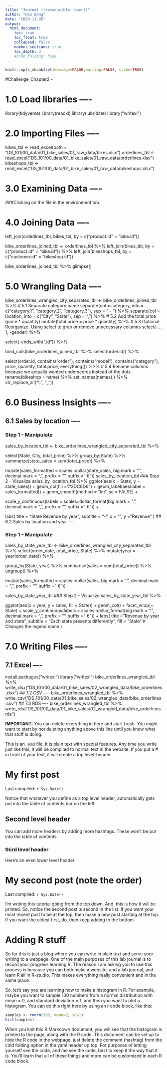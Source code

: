 ```yaml
---
title: "Journal (reproducible report)"
author: "Han Wang"
date: "2020-11-05"
output:
  html_document:
    toc: true
    toc_float: true
    collapsed: false
    number_sections: true
    toc_depth: 3
    #code_folding: hide
---
```


```r
knitr::opts_chunk$set(message=FALSE,warning=FALSE, cache=TRUE)
```
#Challenge_Chapter2 - 

# 1.0 Load libraries ----
library(tidyverse)
library(readxl)
library(lubridate)
library("writexl")

# 2.0 Importing Files ----
bikes_tbl      <- read_excel(path = "DS_101/00_data/01_bike_sales/01_raw_data/bikes.xlsx")
orderlines_tbl <- read_excel("DS_101/00_data/01_bike_sales/01_raw_data/orderlines.xlsx")
bikeshops_tbl  <- read_excel("DS_101/00_data/01_bike_sales/01_raw_data/bikeshops.xlsx")

# 3.0 Examining Data ----
###Clicking on the file in the environment tab.

# 4.0 Joining Data ----
left_join(orderlines_tbl, bikes_tbl, by = c("product.id" = "bike.id"))

bike_orderlines_joined_tbl <- orderlines_tbl %>%
  left_join(bikes_tbl, by = c("product.id" = "bike.id")) %>%
  left_join(bikeshops_tbl, by = c("customer.id" = "bikeshop.id"))

bike_orderlines_joined_tbl %>% glimpse()

# 5.0 Wrangling Data ----
bike_orderlines_wrangled_city_separated_tbl <- bike_orderlines_joined_tbl %>%
  # 5.1 Separate category name
  separate(col    = category,
           into   = c("category.1", "category.2", "category.3"),
           sep    = " - ") %>%
  separate(col    = location,
           into   = c("City", "State"),
           sep    = ", ") %>% 
  # 5.2 Add the total price (price * quantity) 
  mutate(total.price = price * quantity) %>%
  # 5.3 Optional: Reorganize. Using select to grab or remove unnecessary columns
  select(-...1, -gender) %>%
  
  select(-ends_with(".id")) %>%

  bind_cols(bike_orderlines_joined_tbl %>% select(order.id)) %>% 
  
  select(order.id, contains("order"), contains("model"), contains("category"),
         price, quantity, total.price,
         everything()) %>%
  # 5.4 Rename columns because we actually wanted underscores instead of the dots
  rename(bikeshop = name) %>%
  set_names(names(.) %>% str_replace_all("\\.", "_"))

# 6.0 Business Insights ----
## 6.1 Sales by location ----

### Step 1 - Manipulate
sales_by_location_tbl <- bike_orderlines_wrangled_city_separated_tbl %>%
  
  select(State, City, total_price) %>%
  group_by(State) %>% 
  summarize(state_sales = sum(total_price)) %>%
  
  mutate(sales_formatted = scales::dollar(state_sales, big.mark = ".", 
                                     decimal.mark = ",", 
                                     prefix = "", 
                                     suffix = " €"))
sales_by_location_tbl
### Step 2 - Visualize
sales_by_location_tbl %>%
  ggplot(aes(x = State, y = state_sales)) +
  geom_col(fill = "#2DC6D6") + 
  geom_label(aes(label = sales_formatted)) + 
  geom_smooth(method = "lm", se = FALSE) + 
  
  scale_y_continuous(labels = scales::dollar_format(big.mark = ".", 
                                                    decimal.mark = ",", 
                                                    prefix = "", 
                                                    suffix = " €")) +

  labs(
    title    = "State Revenue by year",
    subtitle = "-",
    x = "", 
    y = "Revenue"
  )
## 6.2 Sales by location and year ----

### Step 1 - Manipulate
sales_by_state_year_tbl <- bike_orderlines_wrangled_city_separated_tbl %>%
  select(order_date, total_price, State) %>%
  mutate(year = year(order_date)) %>%

  group_by(State, year) %>%
  summarise(sales = sum(total_price)) %>%
  ungroup() %>%
  
  mutate(sales_formatted = scales::dollar(sales, big.mark = ".", 
                                     decimal.mark = ",", 
                                     prefix = "", 
                                     suffix = " €"))

sales_by_state_year_tbl 
### Step 2 - Visualize
sales_by_state_year_tbl %>%
  
  ggplot(aes(x = year, y = sales, fill = State)) +
  geom_col() + 
  facet_wrap(~ State) +
  scale_y_continuous(labels = scales::dollar_format(big.mark = ".", 
                                                    decimal.mark = ",", 
                                                    prefix = "", 
                                                    suffix = " €")) +
  labs(
    title = "Revenue by year and state",
    subtitle = "Each state presents differently",
    fill = "State" # Changes the legend name
  )


# 7.0 Writing Files ----

## 7.1 Excel ----
install.packages("writexl")
library("writexl")
bike_orderlines_wrangled_tbl %>%
  write_xlsx("DS_101/00_data/01_bike_sales/02_wrangled_data/bike_orderlines.xlsx")
## 7.2 CSV ----
bike_orderlines_wrangled_tbl %>% 
  write_csv("DS_101/00_data/01_bike_sales/02_wrangled_data/bike_orderlines.csv")
## 7.3 RDS ----
bike_orderlines_wrangled_tbl %>% 
  write_rds("DS_101/00_data/01_bike_sales/02_wrangled_data/bike_orderlines.rds")


**IMPORTANT:** You can delete everything in here and start fresh. You might want to start by not deleting anything above this line until you know what that stuff is doing.

This is an `.Rmd` file. It is plain text with special features. Any time you write just like this, it will be compiled to normal text in the website. If you put a \# in front of your text, it will create a top level-header.

# My first post

Last compiled: `r Sys.Date()`

Notice that whatever you define as a top level header, automatically gets put into the table of contents bar on the left. 

## Second level header

You can add more headers by adding more hashtags. These won't be put into the table of contents

### third level header

Here's an even lower level header

# My second post (note the order)

Last compiled: `r Sys.Date()`

I'm writing this tutorial going from the top down. And, this is how it will be printed. So, notice the second post is second in the list. If you want your most recent post to be at the top, then make a new post starting at the top. If you want the oldest first, do, then keep adding to the bottom

# Adding R stuff

So far this is just a blog where you can write in plain text and serve your writing to a webpage. One of the main purposes of this lab journal is to record your progress learning R. The reason I am asking you to use this process is because you can both make a website, and a lab journal, and learn R all in R-studio. This makes everything really convenient and in the same place. 

So, let's say you are learning how to make a histogram in R. For example, maybe you want to sample 100 numbers from a normal distribution with mean = 0, and standard deviation = 1, and then you want to plot a histogram. You can do this right here by using an r code block, like this:

```r
samples <- rnorm(100, mean=0, sd=1)
hist(samples)
```

When you knit this R Markdown document, you will see that the histogram is printed to the page, along with the R code. This document can be set up to hide the R code in the webpage, just delete the comment (hashtag) from the cold folding option in the yaml header up top. For purposes of letting yourself see the code, and me see the code, best to keep it the way that it is. You'll learn that all of these things and more can be customized in each R code block.